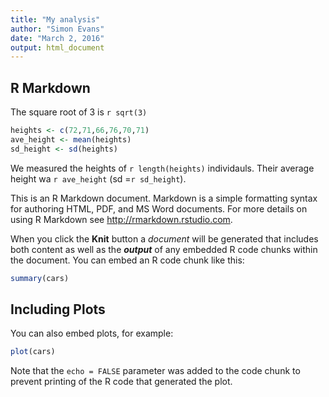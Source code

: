 ```yaml
---
title: "My analysis"
author: "Simon Evans"
date: "March 2, 2016"
output: html_document
---
```


## R Markdown
The square root of 3 is `r sqrt(3)`

```r
heights <- c(72,71,66,76,70,71)
ave_height <- mean(heights)
sd_height <- sd(heights)
```

We measured the heights of `r length(heights)` individauls. Their average height wa `r ave_height` (sd =`r sd_height`).

This is an R Markdown document. Markdown is a simple formatting syntax for authoring HTML, PDF, and MS Word documents. For more details on using R Markdown see <http://rmarkdown.rstudio.com>.

When you click the **Knit** button a *document* will be generated that includes both content as well as the ***output*** of any embedded R code chunks within the document. You can embed an R code chunk like this:

```r
summary(cars)
```

## Including Plots

You can also embed plots, for example:

```r
plot(cars)
```

Note that the `echo = FALSE` parameter was added to the code chunk to prevent printing of the R code that generated the plot.
